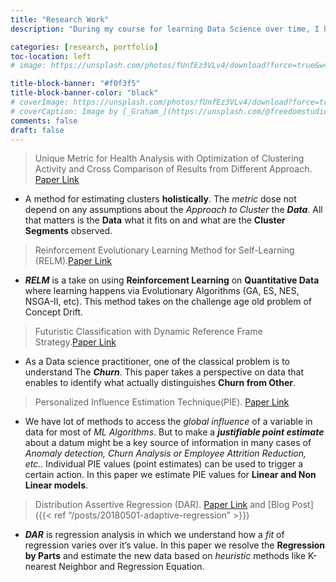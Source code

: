 ```yaml
---
title: "Research Work"
description: "During my course for learning Data Science over time, I have collected and referred my perspectives in following papers." 

categories: [research, portfolio]
toc-location: left
# image: https://unsplash.com/photos/fUnfEz3VLv4/download?force=true&w=1920

title-block-banner: "#f0f3f5"
title-block-banner-color: "black"
# coverImage: https://unsplash.com/photos/fUnfEz3VLv4/download?force=true&w=1920
# coverCaption: Image by [_Graham_](https://unsplash.com/@freedomstudios) at [Unsplash](https://unsplash.com/)
comments: false
draft: false
---
```


> Unique Metric for Health Analysis with Optimization of Clustering Activity and Cross Comparison of Results from Different Approach. [Paper Link](https://arxiv.org/abs/1810.03419)

* A method for estimating clusters **holistically**. The *metric* dose not depend on any assumptions about the *Approach to Cluster* the ***Data***. All that matters is the **Data** what it fits on and what are the **Cluster Segments** observed.

<!-- ![Cross-tab Sparsity](/assets/images/crosstab_sparsity.png){height=40px width=50px}
 --><!-- {:class="img-responsive"} -->

<!-- 
{% include figure image_path="/assets/images/crosstab_sparsity.png" alt="Cross-tab Sparsity"  width="50" %} -->


> Reinforcement Evolutionary Learning Method for Self-Learning (RELM).[Paper Link](https://www.researchgate.net/publication/328160390_Reinforcement_Evolutionary_Learning_Method_for_self-learning)  

* ***RELM*** is a take on using **Reinforcement Learning** on **Quantitative Data** where learning happens via Evolutionary Algorithms (GA, ES, NES, NSGA-II, etc). This method takes on the challenge age old problem of Concept Drift.  

> Futuristic Classification with Dynamic Reference Frame Strategy.[Paper Link](https://arxiv.org/abs/1805.10168)  

* As a Data science practitioner, one of the classical problem is to understand The ***Churn***. This paper takes a perspective on data that enables to identify what actually distinguishes **Churn from Other**.   


> Personalized Influence Estimation Technique(PIE). [Paper Link](https://arxiv.org/abs/1805.10940)  

* We have lot of methods to access the *global influence* of a variable in data for most of *ML Algorithms*. But to make a ***justifiable point estimate*** about a datum might be a key source of information in many cases of *Anomaly detection, Churn Analysis or Employee Attrition Reduction, etc..* Individual PIE values (point estimates) can be used to trigger a certain action. In this paper we estimate PIE values for **Linear and Non Linear models**. 



    
> Distribution Assertive Regression (DAR). [Paper Link](https://arxiv.org/abs/1805.01618) and  [Blog Post]({{< ref "/posts/20180501-adaptive-regression" >}})

* ***DAR*** is regression analysis in which we understand how a *fit* of regression varies over it's value. In this paper we resolve the **Regression by Parts** and estimate the new data based on *heuristic* methods like K-nearest Neighbor and Regression Equation.

